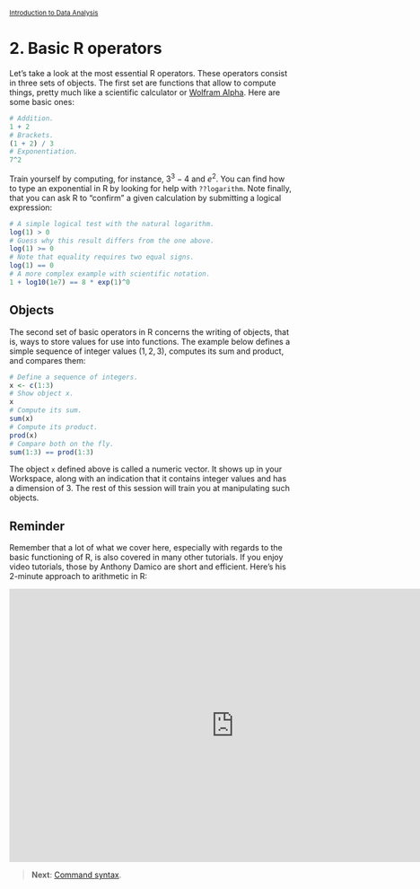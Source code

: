 <style>@import url(style.css);</style>
<small>[Introduction to Data Analysis](index.html)</small>

# 2. Basic R operators

Let's take a look at the most essential R operators. These operators consist in three sets of objects. The first set are functions that allow to compute things, pretty much like a scientific calculator or [Wolfram Alpha](https://www.wolframalpha.com/). Here are some basic ones:

```r
# Addition.
1 + 2
# Brackets.
(1 + 2) / 3
# Exponentiation.
7^2
```

Train yourself by computing, for instance, $3^3 - 4$ and $e^2$. You can find how to type an exponential in R by looking for help with `??logarithm`. Note finally, that you can ask R to "confirm" a given calculation by submitting a logical expression:

```r
# A simple logical test with the natural logarithm.
log(1) > 0
# Guess why this result differs from the one above.
log(1) >= 0
# Note that equality requires two equal signs.
log(1) == 0
# A more complex example with scientific notation.
1 + log10(1e7) == 8 * exp(1)^0
```

## Objects

The second set of basic operators in R concerns the writing of objects, that is, ways to store values for use into functions. The example below defines a simple sequence of integer values $(1, 2, 3)$, computes its sum and product, and compares them:

```r
# Define a sequence of integers.
x <- c(1:3)
# Show object x.
x
# Compute its sum.
sum(x)
# Compute its product.
prod(x)
# Compare both on the fly.
sum(1:3) == prod(1:3)
```

The object `x` defined above is called a numeric vector. It shows up in your Workspace, along with an indication that it contains integer values and has a dimension of 3. The rest of this session will train you at manipulating such objects.

## Reminder

Remember that a lot of what we cover here, especially with regards to the basic functioning of R, is also covered in many other tutorials. If you enjoy video tutorials, those by Anthony Damico are short and efficient. Here's his 2-minute approach to arithmetic in R:

<iframe src="http://www.screenr.com/embed/hyT8" width="800" height="487" frameborder="0"></iframe>

> __Next__: [Command syntax](21_syntax.html).
